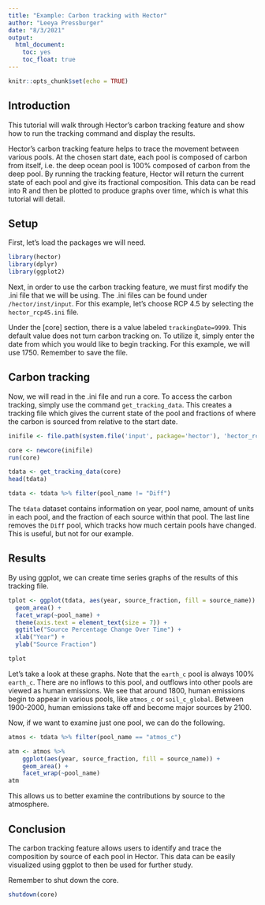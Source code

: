 ```yaml
---
title: "Example: Carbon tracking with Hector"
author: "Leeya Pressburger"
date: "8/3/2021"
output:
  html_document:
    toc: yes
    toc_float: true
---
```


```r
knitr::opts_chunk$set(echo = TRUE)
```

## Introduction

This tutorial will walk through Hector's carbon tracking feature and show how to run the tracking command and display the results.

Hector's carbon tracking feature helps to trace the movement between various pools. At the chosen start date, each pool is composed of carbon from itself, i.e. the deep ocean pool is 100% composed of carbon from the deep pool. By running the tracking feature, Hector will return the current state of each pool and give its fractional composition. This data can be read into R and then be plotted to produce graphs over time, which is what this tutorial will detail.

## Setup

First, let's load the packages we will need.

``` r
library(hector)
library(dplyr)
library(ggplot2)
```

Next, in order to use the carbon tracking feature, we must first modify the .ini file that we will be using. The .ini files can be found under `/hector/inst/input`. For this example, let's choose RCP 4.5 by selecting the `hector_rcp45.ini` file. 

Under the [core] section, there is a value labeled `trackingDate=9999`. This default value does not turn carbon tracking on. To utilize it, simply enter the date from which you would like to begin tracking. For this example, we will use 1750. Remember to save the file.

## Carbon tracking

Now, we will read in the .ini file and run a core. To access the carbon tracking, simply use the command `get_tracking_data`. This creates a tracking file which gives the current state of the pool and fractions of where the carbon is sourced from relative to the start date. 

``` r
inifile <- file.path(system.file('input', package='hector'), 'hector_rcp45.ini')

core <- newcore(inifile)
run(core)

tdata <- get_tracking_data(core)
head(tdata)

tdata <- tdata %>% filter(pool_name != "Diff")
```

The `tdata` dataset contains information on year, pool name, amount of units in each pool, and the fraction of each source within that pool. The last line removes the `Diff` pool, which tracks how much certain pools have changed. This is useful, but not for our example.

## Results

By using ggplot, we can create time series graphs of the results of this tracking file. 

``` r
tplot <- ggplot(tdata, aes(year, source_fraction, fill = source_name)) +
  geom_area() +
  facet_wrap(~pool_name) +
  theme(axis.text = element_text(size = 7)) +
  ggtitle("Source Percentage Change Over Time") +
  xlab("Year") +
  ylab("Source Fraction")

tplot
```

Let's take a look at these graphs. Note that the `earth_c` pool is always 100% `earth_c`. There are no inflows to this pool, and outflows into other pools are viewed as human emissions. We see that around 1800, human emissions begin to appear in various pools, like `atmos_c` or `soil_c_global`. Between 1900-2000, human emissions take off and become major sources by 2100. 

Now, if we want to examine just one pool, we can do the following. 

``` r
atmos <- tdata %>% filter(pool_name == "atmos_c")

atm <- atmos %>% 
    ggplot(aes(year, source_fraction, fill = source_name)) +
    geom_area() +
    facet_wrap(~pool_name)
atm
```

This allows us to better examine the contributions by source to the atmosphere. 

## Conclusion

The carbon tracking feature allows users to identify and trace the composition by source of each pool in Hector. This data can be easily visualized using ggplot to then be used for further study. 

Remember to shut down the core.

```r
shutdown(core)
```
